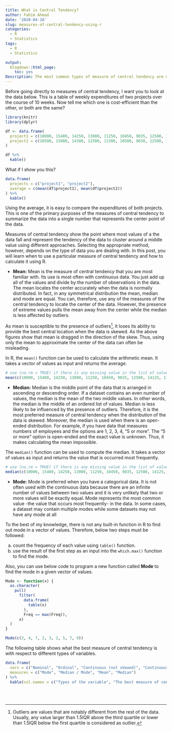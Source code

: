 ```yaml
---
title: What is Central Tendency?
author: Fahim Ahmad
date: '2020-04-18'
slug: measures-of-central-tendency-using-r
categories:
  - R
  - Statistics
tags:
  - R
  - Statistics

output:
  blogdown::html_page:
    toc: yes
Description: The most common types of measure of central tendency are mean, median, and mode. Each of these measures shows the tendency of the data to clusture around a middle value using a different approach.
---
```


Before going directly to measures of central tendency, I want you to look at the data below. This is a table of weekly expenditures of two projects over the course of 10 weeks. Now tell me which one is cost-efficient than the other, or both are the same?

```r
library(knitr)
library(dplyr)

df <- data.frame(
  project1 = c(10000, 15400, 14250, 13000, 11250, 10450, 9035, 12500, 14125, 11240),
  project2 = c(10500, 15000, 14300, 12500, 11300, 10500, 9030, 12500, 14120, 11320)
)

df %>% 
  kable()

```

What if I show you this?

```r
data.frame(
  projects = c("project1", "project2"),
  average = c(mean(df$project1), mean(df$project2))
) %>% 
  kable()
```

Using the average, it is easy to compare the expenditures of both projects. This is one of the primary purposes of the measures of central tendency to summarize the data into a single number that represents the center point of the data.

Measures of central tendency show the point where most values of a the data fall and represent the tendency of the data to cluster around a middle value using different approaches. Selecting the appropriate method, however, depends on the type of data you are dealing with. In this post, you will learn when to use a particular measure of central tendency and how to calculate it using R.

  * **Mean:** Mean is the measure of central tendency that you are most familiar with. Its use is most often with continuous data. You just add up all of the values and divide by the number of observations in the data. The mean locates the center accurately when the data is normally distributed. In fact, in any symmetrical distribution the mean, median and mode are equal. You can, therefore, use any of the measures of the central tendency to locate the center of the data. However, the presence of extreme values pulls the mean away from the center while the median is less affected by outliers.
  
As mean is susceptible to the presence of outliers^[Outliers are values that are notably different from the rest of the data. Usually, any value larger than 1.5IQR above the third quartile or lower than 1.5IQR below the first quartile is considered as outlier.], it loses its ability to provide the best central location when the data is skewed. As the above figures show that mean is dragged in the direction of the skew. Thus, using only the mean to approximate the center of the data can often be misleading.
  
  In R, the `mean()` function can be used to calculate the arithmetic mean. It takes a vector of values as input and returns the average. 
  
```r

# use (na.rm = TRUE) if there is any missing value in the list of values
mean(c(10000, 15400, 14250, 13000, 11250, 10450, 9035, 12500, 14125, 11240), na.rm = FALSE)

```

  
  * **Median:** Median is the middle point of the data that is arranged in ascending or descending order. If a dataset contains an even number of values, the median is the mean of the two middle values. In other words, the median is the middle of an ordered list of values. Median is less likely to be influenced by the presence of outliers. Therefore, it is the most preferred measure of central tendency when the distribution of the data is skewed. Moreover, the median is used when there is an open-ended distribution. For example, if you have data that measures numbers of employees and the options are 1, 2, 3, 4, “5 or more”. The “5 or more” option is open-ended and the exact value is unknown. Thus, it makes calculating the mean impossible.

  The `median()` function can be used to compute the median. It takes a vector of values as input and returns the value that is occurred most frequently.
  
```r
# use (na.rm = TRUE) if there is any missing value in the list of values
median(c(10000, 15400, 14250, 13000, 11250, 10450, 9035, 12500, 14125, 11240), na.rm = FALSE)
```

  * **Mode:** Mode is preferred when you have a categorical data. It is not often used with the continuous data because there are an infinite number of values between two values and it is very unlikely that two or more values will be exactly equal. Mode represents the most common value -the value that occurs most frequently- in the data.  In some cases, a dataset may contain multiple modes while some datasets may not have any mode at all
  
  To the best of my knowledge, there is not any built-in function in R to find out mode in a vector of values. Therefore, below two steps must be followed:
  
  a) count the frequency of each value using `table()` function.
  b) use the result of the first step as an input into the `which.max()` function to find the mode.

Also, you can use below code to program a new function called **Mode** to find the mode in a given vector of values.

```r
Mode <- function(x) {
  as.character(
    pull(
      filter(
        data.frame(
          table(x)
        ),
        Freq == max(Freq)),
      x)
  )
}

Mode(c(2, 4, 7, 2, 3, 2, 5, 7, 9))
```


The following table shows what the best measure of central tendency is with respect to different types of variables.

```r

data.frame(
  vars = c("Nominal", "Ordinal", "Continuous (not skewed)", "Continuous (skewed)"),
  measures = c("Mode", "Median / Mode", "Mean", "Median")
) %>% 
  kable(col.names = c("Types of the variable", "The best measure of central tendency"), align = "c")
```


<br><br>






